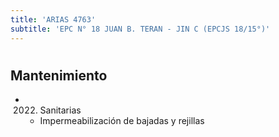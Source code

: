 ```yaml
---
title: 'ARIAS 4763'
subtitle: 'EPC N° 18 JUAN B. TERAN - JIN C (EPCJS 18/15°)'
---
```


#


## Mantenimiento

*  (2022) Sanitarias 
    + Impermeabilización de bajadas y rejillas



